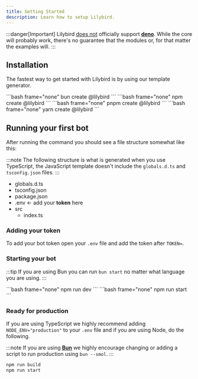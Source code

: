 ```yaml
---
title: Getting Started
description: Learn how to setup Lilybird.
---
```



:::danger[Important]
Lilybird <u>does not</u> officially support <u>**deno**</u>. While the core will probably work, there's no guarantee that the modules or, for that matter the examples will.
:::

## Installation

The fastest way to get started with Lilybird is by using our template generator.

<Tabs>
  <TabItem label="bun">
    ```bash frame="none"
    bun create @lilybird
    ```
  </TabItem>
  <TabItem label="npm">
    ```bash frame="none"
    npm create @lilybird
    ```
  </TabItem>
  <TabItem label="pnpm">
    ```bash frame="none"
    pnpm create @lilybird
    ```
  </TabItem>
  <TabItem label="yarn">
    ```bash frame="none"
    yarn create @lilybird
    ```
  </TabItem>
</Tabs>

## Running your first bot

After running the command you should see a file structure somewhat like this:

:::note
The following structure is what is generated when you use TypeScript, the JavaScript template doesn't include the `globals.d.ts` and `tsconfig.json` files.
:::

<FileTree>

- globals.d.ts
- tsconfig.json
- package.json
- .env \<- add your **token** here
- src
  - index.ts

</FileTree>

### Adding your token

To add your bot token open your `.env` file and add the token after `TOKEN=`.

### Starting your bot

:::tip
If you are using Bun you can run `bun start` no matter what language you are using.
:::

<Tabs>
  <TabItem label="TypeScript">
    ```bash frame="none"
    npm run dev
    ```
  </TabItem>
  <TabItem label="JavaScript">
    ```bash frame="none"
    npm run start
    ```
  </TabItem>
</Tabs>

### Ready for production

If you are using TypeScript we highly recommend adding `NODE_ENV="production"` to your `.env` file and if you are using Node, do the following.

:::note
If you are using <u>**Bun**</u> we highly encourage changing or adding a script to run production using `bun --smol`.
:::

```bash
npm run build
npm run start
```